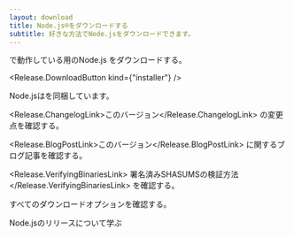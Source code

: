 ```yaml
---
layout: download
title: Node.js®をダウンロードする
subtitle: 好きな方法でNode.jsをダウンロードできます。
---
```


<section>
<Release.BitnessDropdown />で動作している<Release.OperatingSystemDropdown exclude={["LINUX", "AIX"]} />用のNode.js <Release.VersionDropdown />をダウンロードする。

<Release.DownloadButton kind={"installer"} />
</section>

<section>
Node.jsは<Release.NpmLink />を同梱しています。

<Release.ChangelogLink>このバージョン</Release.ChangelogLink>
の変更点を確認する。

<Release.BlogPostLink>このバージョン</Release.BlogPostLink>
に関するブログ記事を確認する。

<Release.VerifyingBinariesLink>
  署名済みSHASUMSの検証方法
</Release.VerifyingBinariesLink>
を確認する。

すべての<LinkWithIcon href="https://nodejs.org/dist/">ダウンロードオプション</LinkWithIcon>を確認する。

<LinkWithIcon href="about/previous-releases">Node.jsのリリース</LinkWithIcon>について学ぶ
</section>

